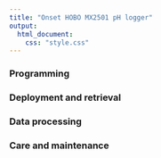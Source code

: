 ```yaml
---
title: "Onset HOBO MX2501 pH logger"
output: 
  html_document:
    css: "style.css"
---
```


### Programming

### Deployment and retrieval

### Data processing

### Care and maintenance
